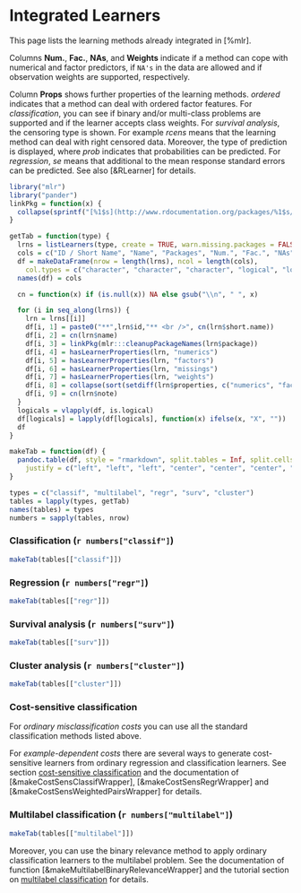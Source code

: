 # Integrated Learners

This page lists the learning methods already integrated in [%mlr].

Columns **Num.**, **Fac.**, **NAs**, and **Weights** indicate if a method can cope with
numerical and factor predictors, if ``NA's`` in the data are allowed and if observation
weights are supported, respectively.

Column **Props** shows further properties of the learning methods.
*ordered* indicates that a method can deal with ordered factor features.
For *classification*, you can see if binary and/or multi-class problems are supported
and if the learner accepts class weights.
For *survival analysis*, the censoring type is shown.
For example *rcens* means that the learning method can deal with right censored data.
Moreover, the type of prediction is displayed, where *prob* indicates that probabilities
can be predicted.
For *regression*, *se* means that additional to the mean response standard errors can be predicted.
See also [&RLearner] for details.


```r
library("mlr")
library("pander")
linkPkg = function(x) {
  collapse(sprintf("[%1$s](http://www.rdocumentation.org/packages/%1$s/)", x), sep = "<br />")
}

getTab = function(type) {
  lrns = listLearners(type, create = TRUE, warn.missing.packages = FALSE)
  cols = c("ID / Short Name", "Name", "Packages", "Num.", "Fac.", "NAs", "Weights", "Props", "Note")
  df = makeDataFrame(nrow = length(lrns), ncol = length(cols),
    col.types = c("character", "character", "character", "logical", "logical", "logical", "logical", "character", "character"))
  names(df) = cols

  cn = function(x) if (is.null(x)) NA else gsub("\\n", " ", x)

  for (i in seq_along(lrns)) {
    lrn = lrns[[i]]
    df[i, 1] = paste0("**",lrn$id,"** <br />", cn(lrn$short.name))
    df[i, 2] = cn(lrn$name)
    df[i, 3] = linkPkg(mlr:::cleanupPackageNames(lrn$package))
    df[i, 4] = hasLearnerProperties(lrn, "numerics")
    df[i, 5] = hasLearnerProperties(lrn, "factors")
    df[i, 6] = hasLearnerProperties(lrn, "missings")
    df[i, 7] = hasLearnerProperties(lrn, "weights")
    df[i, 8] = collapse(sort(setdiff(lrn$properties, c("numerics", "factors", "missings", "weights"))), sep = "<br />")
    df[i, 9] = cn(lrn$note)
  }
  logicals = vlapply(df, is.logical)
  df[logicals] = lapply(df[logicals], function(x) ifelse(x, "X", ""))
  df
}

makeTab = function(df) {
  pandoc.table(df, style = "rmarkdown", split.tables = Inf, split.cells = Inf,
    justify = c("left", "left", "left", "center", "center", "center", "center", "left", "left"))
}

types = c("classif", "multilabel", "regr", "surv", "cluster")
tables = lapply(types, getTab)
names(tables) = types
numbers = sapply(tables, nrow)
```


### Classification (`r numbers["classif"]`)
```r
makeTab(tables[["classif"]])
```

### Regression (`r numbers["regr"]`)
```r
makeTab(tables[["regr"]])
```

### Survival analysis (`r numbers["surv"]`)
```r
makeTab(tables[["surv"]])
```

### Cluster analysis (`r numbers["cluster"]`)
```r
makeTab(tables[["cluster"]])
```

### Cost-sensitive classification
For *ordinary misclassification costs* you can use all the standard classification methods listed
above.

For *example-dependent costs* there are several ways to generate cost-sensitive learners from
ordinary regression and classification learners.
See section [cost-sensitive classification](cost_sensitive_classif.md) and the documentation
of [&makeCostSensClassifWrapper], [&makeCostSensRegrWrapper] and [&makeCostSensWeightedPairsWrapper]
for details.

### Multilabel classification (`r numbers["multilabel"]`)
```r
makeTab(tables[["multilabel"]])
```

Moreover, you can use the binary relevance method to apply ordinary classification learners
to the multilabel problem. See the documentation of function [&makeMultilabelBinaryRelevanceWrapper]
and the tutorial section on [multilabel classification](multilabel.md) for details.

